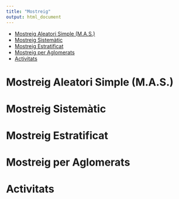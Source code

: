 ```yaml
---
title: "Mostreig"
output: html_document
---
```


* [Mostreig Aleatori Simple (M.A.S.)](#mas)
* [Mostreig Sistemàtic](#ms)
* [Mostreig Estratificat](#me)
* [Mostreig per Aglomerats](#ma)
* [Activitats](#activitats)

# Mostreig Aleatori Simple (M.A.S.) {#mas}
# Mostreig Sistemàtic {#ms}
# Mostreig Estratificat {#me}
# Mostreig per Aglomerats {#ma}
# Activitats {#activitats}